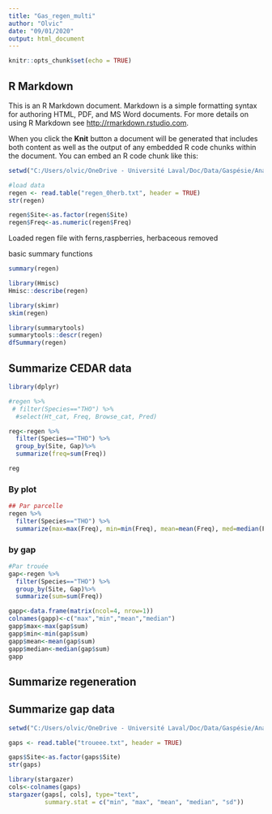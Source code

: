 ```yaml
---
title: "Gas_regen_multi"
author: "Olvic"
date: "09/01/2020"
output: html_document
---
```


```r
knitr::opts_chunk$set(echo = TRUE)
```

## R Markdown 

This is an R Markdown document. Markdown is a simple formatting syntax for authoring HTML, PDF, and MS Word documents. For more details on using R Markdown see <http://rmarkdown.rstudio.com>.

When you click the **Knit** button a document will be generated that includes both content as well as the output of any embedded R code chunks within the document. You can embed an R code chunk like this:

```r
setwd("C:/Users/olvic/OneDrive - Université Laval/Doc/Data/Gaspésie/Analyses/Data")

#load data
regen <- read.table("regen_0herb.txt", header = TRUE)
str(regen)

regen$Site<-as.factor(regen$Site)
regen$Freq<-as.numeric(regen$Freq)
```
Loaded regen file with ferns,raspberries, herbaceous removed


basic summary functions
```r
summary(regen)

library(Hmisc)
Hmisc::describe(regen)

library(skimr)
skim(regen)

library(summarytools)
summarytools::descr(regen)
dfSummary(regen)
```


## Summarize CEDAR data
```r
library(dplyr)

#regen %>%
 # filter(Species=="THO") %>%
  #select(Ht_cat, Freq, Browse_cat, Pred)

reg<-regen %>%
  filter(Species=="THO") %>%
  group_by(Site, Gap)%>%
  summarize(freq=sum(Freq))

reg

```
### By plot
```r
## Par parcelle
regen %>%
  filter(Species=="THO") %>%
  summarize(max=max(Freq), min=min(Freq), mean=mean(Freq), med=median(Freq))


```
### by gap
```r
#Par trouée
gap<-regen %>%
  filter(Species=="THO") %>%
  group_by(Site, Gap)%>%
  summarize(sum=sum(Freq))

gapp<-data.frame(matrix(ncol=4, nrow=1))
colnames(gapp)<-c("max","min","mean","median")
gapp$max<-max(gap$sum)
gapp$min<-min(gap$sum)
gapp$mean<-mean(gap$sum)
gapp$median<-median(gap$sum)
gapp
```


## Summarize regeneration


## Summarize gap data
```r
setwd("C:/Users/olvic/OneDrive - Université Laval/Doc/Data/Gaspésie/Analyses/Data")

gaps <- read.table("troueee.txt", header = TRUE)

gaps$Site<-as.factor(gaps$Site)
str(gaps)
```

```r
library(stargazer)
cols<-colnames(gaps)
stargazer(gaps[, cols], type="text",
          summary.stat = c("min", "max", "mean", "median", "sd"))
 
```

